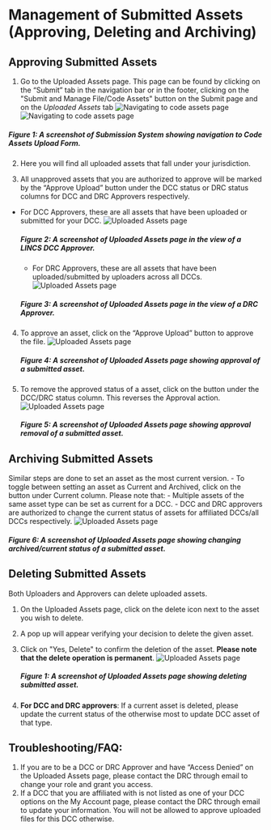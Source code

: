 # Management of Submitted Assets (Approving,  Deleting and Archiving)

## Approving Submitted Assets
1. Go to the Uploaded Assets page. This page can be found by  clicking on the “Submit” tab in the navigation bar or in the footer, clicking on the "Submit and Manage File/Code Assets" button on the Submit page and on the *Uploaded Assets* tab 
![Navigating to code assets page](../../../../public/img/submission_system/file_upload_1.png)
![Navigating to code assets page](../../../../public/img/submission_system/asset_approval_1.png)
##### Figure 1: A screenshot of Submission System showing navigation to Code Assets Upload Form. 
2. Here you will find all uploaded assets that fall under your jurisdiction. 

3. All unapproved assets that you are authorized to approve will be marked by the “Approve Upload” button under the DCC status or DRC status columns for DCC and DRC Approvers respectively. 

- For DCC Approvers, these are all assets that have been uploaded or submitted for your DCC. 
    ![Uploaded Assets page](../../../../public/img/submission_system/asset_approval_2.png)
    ##### Figure 2: A screenshot of Uploaded Assets page in the view of a LINCS DCC Approver. 

    - For DRC Approvers, these are all assets that have been uploaded/submitted by uploaders across all DCCs. 
    ![Uploaded Assets page](../../../../public/img/submission_system/asset_approval_3.png)
    ##### Figure 3: A screenshot of Uploaded Assets page in the view of a DRC Approver. 

4. To approve an asset, click on the “Approve Upload” button to approve the file. 
    ![Uploaded Assets page](../../../../public/img/submission_system/asset_approval_4.png)
    ##### Figure 4: A screenshot of Uploaded Assets page showing approval of a submitted asset. 

5. To remove the approved status of a asset, click on the button under the DCC/DRC status column. This reverses the Approval action. 
    ![Uploaded Assets page](../../../../public/img/submission_system/asset_approval_5.png)
    ##### Figure 5: A screenshot of Uploaded Assets page showing approval removal of a submitted asset. 


## Archiving Submitted Assets
Similar steps are done to set an asset as the most current version. 
    - To toggle between setting an asset as Current and Archived, click on the button under Current column. Please note that:
        - Multiple assets of the same asset type can be set as current for a DCC. 
        - DCC and DRC approvers are authorized to change the current status of assets for affiliated DCCs/all DCCs respectively.
        ![Uploaded Assets page](../../../../public/img/submission_system/asset_approval_6.png)
   ##### Figure 6: A screenshot of Uploaded Assets page showing changing archived/current status of a submitted asset. 

## Deleting Submitted Assets
Both Uploaders and Approvers can delete uploaded assets.
1. On the Uploaded Assets page, click on the delete icon next to the asset you wish to delete.
2. A pop up will appear verifying your decision to delete the given asset. 
3. Click on "Yes, Delete" to confirm the deletion of the asset. **Please note that the delete operation is permanent**.
    ![Uploaded Assets page](../../../../public/img/submission_system/asset_approval_7.png)
    ##### Figure 1: A screenshot of Uploaded Assets page showing deleting submitted asset. 

4. **For DCC and DRC approvers**: If a current asset is deleted, please update the current status of the otherwise most to update DCC asset of that type.

## Troubleshooting/FAQ: 
1. If you are to be a DCC or DRC Approver and have “Access Denied” on the Uploaded Assets page, please contact the DRC through email to change your role and grant you access.
2. If a DCC that you are affiliated with is not listed as one of your DCC options on the My Account page, please contact the DRC through email to update your information. You will not be allowed to approve uploaded files for this DCC otherwise.

